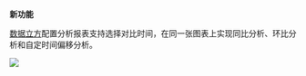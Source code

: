 **新功能**

[数据立方](/insight/manual/5091/what-is-a-data-cube)配置分析报表支持选择对比时间，在同一张图表上实现同比分析、环比分析和自定时间偏移分析。

![](https://pandora-kibana.qiniu.com/datacube/comparative_report.png)